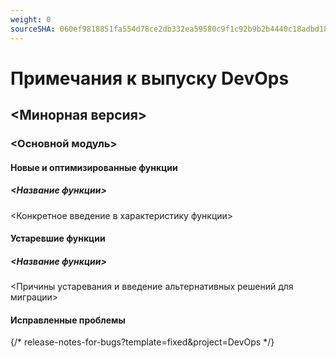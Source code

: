 ```yaml
---
weight: 0
sourceSHA: 060ef9818851fa554d78ce2db332ea59580c9f1c92b9b2b4440c18adbd1891f4
---
```


# Примечания к выпуску DevOps

## \<Минорная версия>

### \<Основной модуль>

#### Новые и оптимизированные функции

##### \<Название функции>

\<Конкретное введение в характеристику функции>

#### Устаревшие функции

##### \<Название функции>

\<Причины устаревания и введение альтернативных решений для миграции>

#### Исправленные проблемы

{/* release-notes-for-bugs?template=fixed&project=DevOps */}
